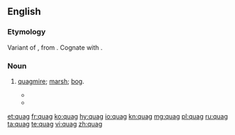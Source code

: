 ==English==

===Etymology===
Variant of {{etyl|enm|en}} {{term|quabbe||a marsh, bog|lang=enm}}, from {{etyl|ang|en}} {{term|cwabba||shake, tremble like something soft and flabby|lang=ang}}. Cognate with {{etyl|nl|-}} {{term|kwab|lang=nl}}.

===Noun===
{{en-noun}}

# {{context|obsolete|lang=en}} [[quagmire]]; [[marsh]]; [[bog]].
#* {{quote-book<!--letter-->
|year=1771
|date=December 16
|first=John
|last=Walker
|authorlink=
|title=Account of the Irruption of Solway Moss
|passage=If a person ventures on one of these '''quags''', it bends in waves under his feet; and if the surface breaks, he is in danger of sinking to the bottom.
}}
#* {{quote-book<!--poem-->
|year=1784
|first=William
|last=Cowper
|authorlink=William Cowper
|title=Tirocinium; or, a Review of Schools
|passage=Crooked or straight, through '''quags''' or thorny dells
}}

[[et:quag]]
[[fr:quag]]
[[ko:quag]]
[[hy:quag]]
[[io:quag]]
[[kn:quag]]
[[mg:quag]]
[[pl:quag]]
[[ru:quag]]
[[ta:quag]]
[[te:quag]]
[[vi:quag]]
[[zh:quag]]